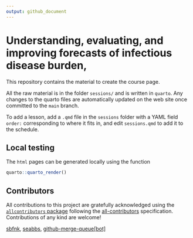 ```yaml
---
output: github_document
---
```


# Understanding, evaluating, and improving forecasts of infectious disease burden,

This repository contains the material to create the course page.

All the raw material is in the folder `sessions/` and is written in
`quarto`. Any changes to the quarto files are automatically
updated on the web site once committed to the `main` branch.

To add a lesson, add a `.qmd` file in the `sessions` folder with a YAML field `order:` corresponding to where it fits in, and edit `sessions.qmd` to add it to the schedule.

## Local testing

The `html` pages can be generated locally using the function

```r
quarto::quarto_render()
```

## Contributors













<!-- ALL-CONTRIBUTORS-LIST:START - Do not remove or modify this section -->
<!-- prettier-ignore-start -->
<!-- markdownlint-disable -->

All contributions to this project are gratefully acknowledged using the [`allcontributors` package](https://github.com/ropensci/allcontributors) following the [all-contributors](https://allcontributors.org) specification. Contributions of any kind are welcome!


<a href="https://github.com/nfidd/ueifid/commits?author=sbfnk">sbfnk</a>, 
<a href="https://github.com/nfidd/ueifid/commits?author=seabbs">seabbs</a>, 
<a href="https://github.com/nfidd/ueifid/commits?author=github-merge-queue[bot]">github-merge-queue[bot]</a>


<!-- markdownlint-enable -->
<!-- prettier-ignore-end -->
<!-- ALL-CONTRIBUTORS-LIST:END -->













